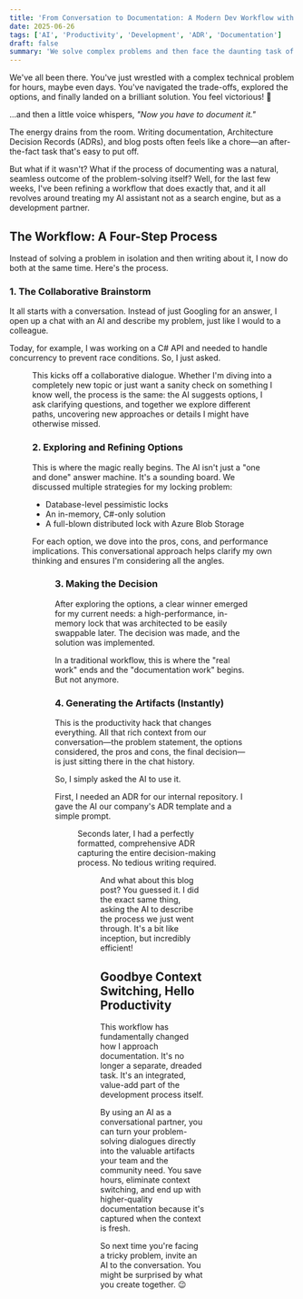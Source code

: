 ```yaml
---
title: 'From Conversation to Documentation: A Modern Dev Workflow with AI'
date: 2025-06-26
tags: ['AI', 'Productivity', 'Development', 'ADR', 'Documentation']
draft: false
summary: 'We solve complex problems and then face the daunting task of writing documentation. What if the documentation wrote itself? Discover a workflow that turns a simple conversation with an AI into polished ADRs and blog posts, saving you hours.'
---
```


We've all been there. You've just wrestled with a complex technical problem for hours, maybe even days. You've navigated the trade-offs, explored the options, and finally landed on a brilliant solution. You feel victorious! 🚀

...and then a little voice whispers, *"Now you have to document it."*

The energy drains from the room. Writing documentation, Architecture Decision Records (ADRs), and blog posts often feels like a chore—an after-the-fact task that's easy to put off.

But what if it wasn't? What if the process of documenting was a natural, seamless outcome of the problem-solving itself? Well, for the last few weeks, I've been refining a workflow that does exactly that, and it all revolves around treating my AI assistant not as a search engine, but as a development partner.

## The Workflow: A Four-Step Process

Instead of solving a problem in isolation and then writing about it, I now do both at the same time. Here's the process.

### 1. The Collaborative Brainstorm

It all starts with a conversation. Instead of just Googling for an answer, I open up a chat with an AI and describe my problem, just like I would to a colleague.

Today, for example, I was working on a C# API and needed to handle concurrency to prevent race conditions. So, I just asked.

<Figure key="/images/2025-06-26-10-00-15.png" src="/images/2025-06-26-10-00-15.png" alt="A screenshot of an initial prompt to an AI assistant asking about a C# concurrency problem." width="0" height="0" caption="It all starts with a simple question." />

This kicks off a collaborative dialogue. Whether I'm diving into a completely new topic or just want a sanity check on something I know well, the process is the same: the AI suggests options, I ask clarifying questions, and together we explore different paths, uncovering new approaches or details I might have otherwise missed.

### 2. Exploring and Refining Options

This is where the magic really begins. The AI isn't just a "one and done" answer machine. It's a sounding board. We discussed multiple strategies for my locking problem:

-   Database-level pessimistic locks
-   An in-memory, C#-only solution
-   A full-blown distributed lock with Azure Blob Storage

For each option, we dove into the pros, cons, and performance implications. This conversational approach helps clarify my own thinking and ensures I'm considering all the angles.

<Figure key="/images/2025-06-26-10-06-08.png" src="/images/2025-06-26-10-06-08.png" alt="A screenshot of the AI response comparing the pros and cons of different locking strategies." width="0" height="0" caption="Weighing the options together, just like with a human colleague." />

### 3. Making the Decision

After exploring the options, a clear winner emerged for my current needs: a high-performance, in-memory lock that was architected to be easily swappable later. The decision was made, and the solution was implemented.

In a traditional workflow, this is where the "real work" ends and the "documentation work" begins. But not anymore.

### 4. Generating the Artifacts (Instantly)

This is the productivity hack that changes everything. All that rich context from our conversation—the problem statement, the options considered, the pros and cons, the final decision—is just sitting there in the chat history.

So, I simply asked the AI to use it.

First, I needed an ADR for our internal repository. I gave the AI our company's ADR template and a simple prompt.

<Figure key="/images/2025-06-26-10-08-36.png" src="/images/2025-06-26-10-08-36.png" alt="A screenshot of the prompt asking the AI to fill an ADR template based on our conversation." width="0" height="0" caption="The magic prompt: 'Please can you fill in this template...'" />

Seconds later, I had a perfectly formatted, comprehensive ADR capturing the entire decision-making process. No tedious writing required.

<Figure key="/images/2025-06-26-10-13-09.png" src="/images/2025-06-26-10-13-09.png" alt="A screenshot of the AI-generated Architecture Decision Record, with all sections filled out." width="0" height="0" caption="From scattered thoughts to structured documentation in seconds." />

And what about this blog post? You guessed it. I did the exact same thing, asking the AI to describe the process we just went through. It's a bit like inception, but incredibly efficient!

## Goodbye Context Switching, Hello Productivity

This workflow has fundamentally changed how I approach documentation. It's no longer a separate, dreaded task. It's an integrated, value-add part of the development process itself.

By using an AI as a conversational partner, you can turn your problem-solving dialogues directly into the valuable artifacts your team and the community need. You save hours, eliminate context switching, and end up with higher-quality documentation because it's captured when the context is fresh.

So next time you're facing a tricky problem, invite an AI to the conversation. You might be surprised by what you create together. 😉